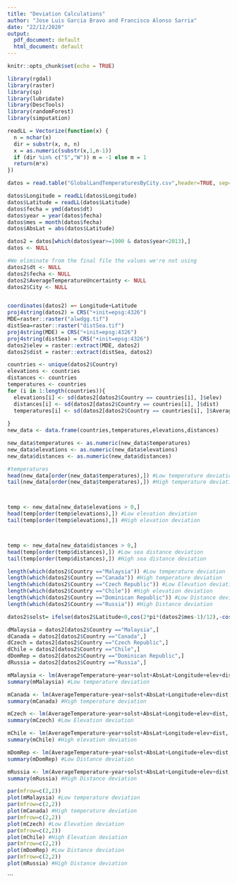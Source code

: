 ---
title: "Deviation Calculations"
author: "Jose Luis Garcia Bravo and Francisco Alonso Sarria"
date: "22/12/2020"
output:
  pdf_document: default
  html_document: default
---

```{r setup, include=FALSE}
knitr::opts_chunk$set(echo = TRUE)
```


```{r message= FALSE,warning = FALSE, error = FALSE,echo=FALSE}
library(rgdal)
library(raster)
library(sp)
library(lubridate)
library(DescTools)
library(randomForest)
library(simputation)

readLL = Vectorize(function(x) {
  n = nchar(x)
  dir = substr(x, n, n)
  x = as.numeric(substr(x,1,n-1))
  if (dir %in% c("S","W")) m = -1 else m = 1
  return(m*x)
})

datos = read.table("GlobalLandTemperaturesByCity.csv",header=TRUE, sep=",", quote="\"")

datos$Longitude = readLL(datos$Longitude)
datos$Latitude = readLL(datos$Latitude)
datos$fecha = ymd(datos$dt)
datos$year = year(datos$fecha)
datos$mes = month(datos$fecha)
datos$AbsLat = abs(datos$Latitude)

datos2 = datos[which(datos$year>=1900 & datos$year<2013),]
datos <- NULL

#We eliminate from the final file the values we're not using
datos2$dt <- NULL
datos2$fecha <- NULL
datos2$AverageTemperatureUncertainty <- NULL
datos2$City <- NULL


coordinates(datos2) =~ Longitude+Latitude
proj4string(datos2) = CRS("+init=epsg:4326")
MDE=raster::raster("alwdgg.tif")
distSea=raster::raster("distSea.tif")
proj4string(MDE) = CRS("+init=epsg:4326")
proj4string(distSea) = CRS("+init=epsg:4326")
datos2$elev = raster::extract(MDE, datos2)
datos2$dist = raster::extract(distSea, datos2)


```

```{r}

countries <- unique(datos2$Country)
elevations <- countries
distances <- countries
temperatures <- countries
for (i in 1:length(countries)){
  elevations[i] <- sd(datos2[datos2$Country == countries[i], ]$elev)
  distances[i] <- sd(datos2[datos2$Country == countries[i], ]$dist)
  temperatures[i] <- sd(datos2[datos2$Country == countries[i], ]$AverageTemperature)
  
}
new_data <- data.frame(countries,temperatures,elevations,distances)

```

```{r}

new_data$temperatures <- as.numeric(new_data$temperatures)
new_data$elevations <- as.numeric(new_data$elevations)
new_data$distances <- as.numeric(new_data$distances)

```

```{r}
#temperatures
head(new_data[order(new_data$temperatures),]) #Low temperature deviation
tail(new_data[order(new_data$temperatures),]) #High temperature deviation



temp <- new_data[new_data$elevations > 0,]
head(temp[order(temp$elevations),]) #Low elevation deviation
tail(temp[order(temp$elevations),]) #High elevation deviation



temp <- new_data[new_data$distances > 0,]
head(temp[order(temp$distances),]) #Low sea distance deviation
tail(temp[order(temp$distances),]) #High sea distance deviation


```

```{r}
length(which(datos2$Country =="Malaysia")) #Low temperature deviation
length(which(datos2$Country =="Canada")) #High temperature deviation
length(which(datos2$Country =="Czech Republic")) #Low Elevation deviation
length(which(datos2$Country =="Chile")) #High elevation deviation
length(which(datos2$Country =="Dominican Republic")) #Low Distance deviation
length(which(datos2$Country =="Russia")) #High Distance deviation
```

```{r}

datos2$solst= ifelse(datos2$Latitude<0,cos(2*pi*(datos2$mes-1)/12),-cos(2*pi*(datos2$mes-1)/12))

dMalaysia = datos2[datos2$Country =="Malaysia",]
dCanada = datos2[datos2$Country =="Canada",]
dCzech = datos2[datos2$Country =="Czech Republic",]
dChile = datos2[datos2$Country =="Chile",]
dDomRep = datos2[datos2$Country =="Dominican Republic",]
dRussia = datos2[datos2$Country =="Russia",]

```

```{r}
mMalaysia <- lm(AverageTemperature~year+solst+AbsLat+Longitude+elev+dist, dMalaysia)
summary(mMalaysia) #Low temperature deviation

mCanada <- lm(AverageTemperature~year+solst+AbsLat+Longitude+elev+dist, dCanada)
summary(mCanada) #High temperature deviation

mCzech <- lm(AverageTemperature~year+solst+AbsLat+Longitude+elev+dist, dCzech)
summary(mCzech) #Low Elevation deviation

mChile <- lm(AverageTemperature~year+solst+AbsLat+Longitude+elev+dist, dChile)
summary(mChile) #High elevation deviation

mDomRep <- lm(AverageTemperature~year+solst+AbsLat+Longitude+elev+dist, dDomRep)
summary(mDomRep) #Low Distance deviation

mRussia <- lm(AverageTemperature~year+solst+AbsLat+Longitude+elev+dist, dRussia)
summary(mRussia) #High Distance deviation


```

```{r}
par(mfrow=c(2,2))
plot(mMalaysia) #Low temperature deviation
par(mfrow=c(2,2))
plot(mCanada) #High temperature deviation
par(mfrow=c(2,2))
plot(mCzech) #Low Elevation deviation
par(mfrow=c(2,2))
plot(mChile) #High Elevation deviation
par(mfrow=c(2,2))
plot(mDomRep) #Low Distance deviation
par(mfrow=c(2,2))
plot(mRussia) #High Distance deviation


```

```

